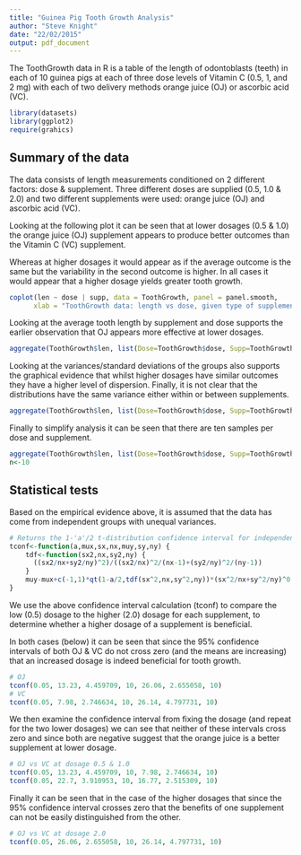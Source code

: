 ```yaml
---
title: "Guinea Pig Tooth Growth Analysis"
author: "Steve Knight"
date: "22/02/2015"
output: pdf_document
---
```


The ToothGrowth data in R is a table of the length of odontoblasts (teeth) in each of 10 guinea pigs at each of three dose levels of Vitamin C (0.5, 1, and 2 mg) with each of two delivery methods orange juice (OJ) or ascorbic acid (VC).

```r
library(datasets)
library(ggplot2)
require(grahics)
```

## Summary of the data

The data consists of length measurements conditioned on 2 different factors: dose & supplement.   Three different doses are supplied (0.5, 1.0 & 2.0) and two different supplements were used: orange juice (OJ) and ascorbic acid (VC).

Looking at the following plot it can be seen that at lower dosages (0.5 & 1.0) the orange juice (OJ) supplement appears to produce better outcomes than the Vitamin C (VC) supplement.

Whereas at higher dosages it would appear as if the average outcome is the same but the variability in the second outcome is higher.   In all cases it would appear that a higher dosage yields greater tooth growth.

```r
coplot(len ~ dose | supp, data = ToothGrowth, panel = panel.smooth,
      xlab = "ToothGrowth data: length vs dose, given type of supplement")
```


Looking at the average tooth length by supplement and dose supports the earlier observation that OJ appears more effective at lower dosages.

```r
aggregate(ToothGrowth$len, list(Dose=ToothGrowth$dose, Supp=ToothGrowth$supp), sd)
```

Looking at the variances/standard deviations of the groups also supports the graphical evidence that whilst higher dosages have similar outcomes they have a higher level of dispersion.   Finally,  it is not clear that the distributions have the same variance either within or between supplements.

```r
aggregate(ToothGrowth$len, list(Dose=ToothGrowth$dose, Supp=ToothGrowth$supp), sd)
```

Finally to simplify analysis it can be seen that there are ten samples per dose and supplement.

```r
aggregate(ToothGrowth$len, list(Dose=ToothGrowth$dose, Supp=ToothGrowth$supp), length)
n<-10
```


## Statistical tests

Based on the empirical evidence above, it is assumed that the data has come from independent groups with unequal variances.


```r
# Returns the 1-'a'/2 t-distribution confidence interval for independent groups with unequal variances
tconf<-function(a,mux,sx,nx,muy,sy,ny) {
    tdf<-function(sx2,nx,sy2,ny) {
      ((sx2/nx+sy2/ny)^2)/((sx2/nx)^2/(nx-1)+(sy2/ny)^2/(ny-1))
    }
    muy-mux+c(-1,1)*qt(1-a/2,tdf(sx^2,nx,sy^2,ny))*(sx^2/nx+sy^2/ny)^0.5
}
```

We use the above confidence interval calculation (tconf) to compare the low (0.5) dosage to the higher (2.0) dosage for each supplement, to determine whether a higher dosage of a supplement is beneficial.

In both cases (below) it can be seen that since the 95% confidence intervals of both OJ & VC do not cross zero (and the means are increasing) that an increased dosage is indeed beneficial for tooth growth.

```r
# OJ
tconf(0.05, 13.23, 4.459709, 10, 26.06, 2.655058, 10)
# VC
tconf(0.05, 7.98, 2.746634, 10, 26.14, 4.797731, 10)
```

We then examine the confidence interval from fixing the dosage (and repeat for the two lower dosages) we can see that neither of these intervals cross zero and since both are negative suggest that the orange juice is a better supplement at lower dosage.

```r
# OJ vs VC at dosage 0.5 & 1.0
tconf(0.05, 13.23, 4.459709, 10, 7.98, 2.746634, 10)
tconf(0.05, 22.7, 3.910953, 10, 16.77, 2.515309, 10)
```

Finally it can be seen that in the case of the higher dosages that since the 95% confidence interval crosses zero that the benefits of one supplement can not be easily distinguished from the other.

```r
# OJ vs VC at dosage 2.0
tconf(0.05, 26.06, 2.655058, 10, 26.14, 4.797731, 10)
```


